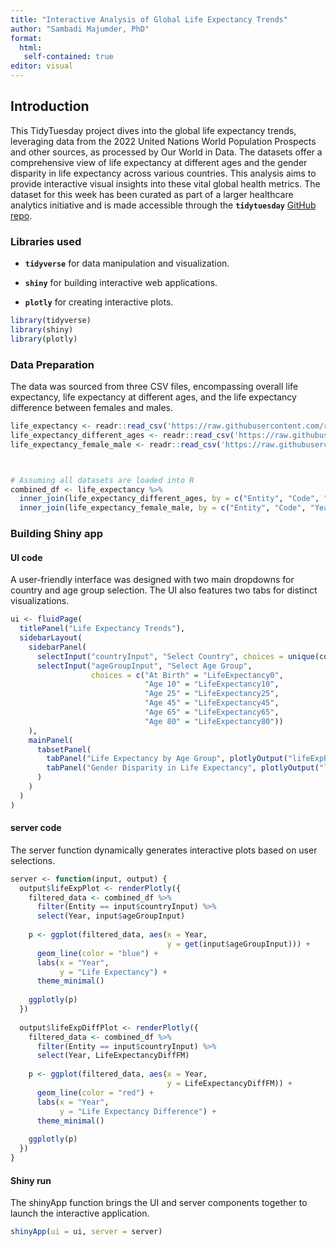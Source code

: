 ```yaml
---
title: "Interactive Analysis of Global Life Expectancy Trends"
author: "Sambadi Majumder, PhD"
format: 
  html:
   self-contained: true
editor: visual
---
```


## Introduction

This TidyTuesday project dives into the global life expectancy trends, leveraging data from the 2022 United Nations World Population Prospects and other sources, as processed by Our World in Data. The datasets offer a comprehensive view of life expectancy at different ages and the gender disparity in life expectancy across various countries. This analysis aims to provide interactive visual insights into these vital global health metrics. The dataset for this week has been curated as part of a larger healthcare analytics initiative and is made accessible through the **`tidytuesday`** [GitHub repo](https://github.com/rfordatascience/tidytuesday/tree/master).

### Libraries used

-   **`tidyverse`** for data manipulation and visualization.

-   **`shiny`** for building interactive web applications.

-   **`plotly`** for creating interactive plots.

```r

library(tidyverse)
library(shiny)
library(plotly)

```

### Data Preparation

The data was sourced from three CSV files, encompassing overall life expectancy, life expectancy at different ages, and the life expectancy difference between females and males.

```r

life_expectancy <- readr::read_csv('https://raw.githubusercontent.com/rfordatascience/tidytuesday/master/data/2023/2023-12-05/life_expectancy.csv')
life_expectancy_different_ages <- readr::read_csv('https://raw.githubusercontent.com/rfordatascience/tidytuesday/master/data/2023/2023-12-05/life_expectancy_different_ages.csv')
life_expectancy_female_male <- readr::read_csv('https://raw.githubusercontent.com/rfordatascience/tidytuesday/master/data/2023/2023-12-05/life_expectancy_female_male.csv')



# Assuming all datasets are loaded into R
combined_df <- life_expectancy %>%
  inner_join(life_expectancy_different_ages, by = c("Entity", "Code", "Year")) %>%
  inner_join(life_expectancy_female_male, by = c("Entity", "Code", "Year"))


```

### Building Shiny app

#### UI code

A user-friendly interface was designed with two main dropdowns for country and age group selection. The UI also features two tabs for distinct visualizations. 

```r

ui <- fluidPage(
  titlePanel("Life Expectancy Trends"),
  sidebarLayout(
    sidebarPanel(
      selectInput("countryInput", "Select Country", choices = unique(combined_df$Entity)),
      selectInput("ageGroupInput", "Select Age Group", 
                  choices = c("At Birth" = "LifeExpectancy0", 
                              "Age 10" = "LifeExpectancy10", 
                              "Age 25" = "LifeExpectancy25", 
                              "Age 45" = "LifeExpectancy45", 
                              "Age 65" = "LifeExpectancy65", 
                              "Age 80" = "LifeExpectancy80"))
    ),
    mainPanel(
      tabsetPanel(
        tabPanel("Life Expectancy by Age Group", plotlyOutput("lifeExpPlot")),
        tabPanel("Gender Disparity in Life Expectancy", plotlyOutput("lifeExpDiffPlot"))
      )
    )
  )
)


```


#### server code

The server function dynamically generates interactive plots based on user selections. 

```r

server <- function(input, output) {
  output$lifeExpPlot <- renderPlotly({
    filtered_data <- combined_df %>%
      filter(Entity == input$countryInput) %>%
      select(Year, input$ageGroupInput)
    
    p <- ggplot(filtered_data, aes(x = Year, 
                                   y = get(input$ageGroupInput))) +
      geom_line(color = "blue") +
      labs(x = "Year",
           y = "Life Expectancy") +
      theme_minimal()
    
    ggplotly(p)
  })
  
  output$lifeExpDiffPlot <- renderPlotly({
    filtered_data <- combined_df %>%
      filter(Entity == input$countryInput) %>%
      select(Year, LifeExpectancyDiffFM)
    
    p <- ggplot(filtered_data, aes(x = Year, 
                                   y = LifeExpectancyDiffFM)) +
      geom_line(color = "red") +
      labs(x = "Year",
           y = "Life Expectancy Difference") +
      theme_minimal()
    
    ggplotly(p)
  })
}


```

#### Shiny run  

The shinyApp function brings the UI and server components together to launch the interactive application.

```r

shinyApp(ui = ui, server = server)


```


